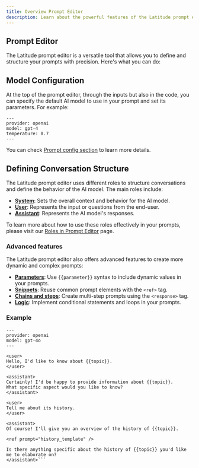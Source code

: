 ```yaml
---
title: Overview Prompt Editor 
description: Learn about the powerful features of the Latitude prompt editor.
---
```


## Prompt Editor
The Latitude prompt editor is a versatile tool that allows you to define and structure your prompts with precision. Here's what you can do:

## Model Configuration
At the top of the prompt editor, through the inputs but also in the code, you can specify the default AI model to use in your prompt and set its parameters. For example:

```
---
provider: openai
model: gpt-4
temperature: 0.7
---
```
You can check [Prompt config section](/guides/prompt-manager/parameters) to learn more details.

## Defining Conversation Structure

The Latitude prompt editor uses different roles to structure conversations and define the behavior of the AI model. The main roles include:

- [**System**](/guides/prompt-manager/roles#system-role): Sets the overall context and behavior for the AI model.
- [**User**](/guides/prompt-manager/roles#user-role): Represents the input or questions from the end-user.
- [**Assistant**](/guides/prompt-manager/roles#assistant-role): Represents the AI model's responses.

To learn more about how to use these roles effectively in your prompts, please visit our [Roles in Prompt Editor](/guides/prompt-manager/roles) page.


### Advanced features
The Latitude prompt editor also offers advanced features to create more dynamic and complex prompts:

- [**Parameters**](/guides/prompt-manager/parameters): Use `{{parameter}}` syntax to include dynamic values in your prompts.
- [**Snippets**](/guides/prompt-manager/snippets): Reuse common prompt elements with the `<ref>` tag.
- [**Chains and steps**](/guides/prompt-manager/chains): Create multi-step prompts using the `<response>` tag.
- [**Logic**](/guides/prompt-manager/logic): Implement conditional statements and loops in your prompts.

### Example

```
---
provider: openai
model: gpt-4o
---

<user>
Hello, I'd like to know about {{topic}}.
</user>

<assistant>
Certainly! I'd be happy to provide information about {{topic}}. 
What specific aspect would you like to know?
</assistant>

<user>
Tell me about its history.
</user>

<assistant>
Of course! I'll give you an overview of the history of {{topic}}.

<ref prompt="history_template" />

Is there anything specific about the history of {{topic}} you'd like me to elaborate on?
</assistant>```


